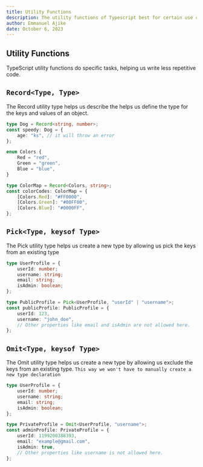 ```yaml
---
title: Utility Functions
description: The utility functions of Typescript best for certain use cases
author: Emmanuel Ajike
date: October 6, 2023
---
```


## Utility Functions

TypeScript utility functions do specific tasks, helping us write less repetitive code.

## `Record<Type, Type>`

The Record utility type helps us describe the helps us define the type for the keys and values of an object.

```ts utilities.ts {1} copy
type Dog = Record<string, number>;
const speedy: Dog = {
	age: "ks", // it will throw an error
};
```

```ts utilities.ts {7} copy
enum Colors {
	Red = "red",
	Green = "green",
	Blue = "blue",
}

type ColorMap = Record<Colors, string>;
const colorCodes: ColorMap = {
	[Colors.Red]: "#FF0000",
	[Colors.Green]: "#00FF00",
	[Colors.Blue]: "#0000FF",
};
```

## `Pick<Type, keysof Type>`

The Pick utility type helps us create a new type by allowing us pick the keys from an existing type

```ts utilities.ts {8} copy
type UserProfile = {
	userId: number;
	username: string;
	email: string;
	isAdmin: boolean;
};

type PublicProfile = Pick<UserProfile, "userId" | "username">;
const publicProfile: PublicProfile = {
	userId: 123,
	username: "john_doe",
	// Other properties like email and isAdmin are not allowed here.
};
```

## `Omit<Type, keysof Type>`

The Omit utility type helps us create a new type by allowing us exclude the keys from an existing type.
`This way we won't have to manually create a new type declaration`

```ts utilities.ts copy
type UserProfile = {
	userId: number;
	username: string;
	email: string;
	isAdmin: boolean;
};

type PrivateProfile = Omit<UserProfile, "username">;
const adminProfile: PrivateProfile = {
	userId: 1199200388393,
	email: "example@gmail.com",
	isAdmin: true,
	// Other properties like username is not allowed here.
};
```

